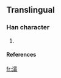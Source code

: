 ==Translingual==
===Han character===
{{Han char|rn=85|rad=水|as=16|sn=19|four=|canj=水一月木 (EMBD)}}
# {{defn|Han|sort=水16}}
====References====
{{Han ref|kx=0660.271|hdz=31783.051|uh=702E|ud=28718}}

[[fr:瀮]]